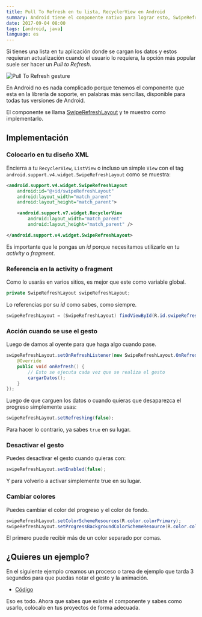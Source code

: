 ```yaml
---
title: Pull To Refresh en tu lista, RecyclerView en Android
summary: Android tiene el componente nativo para lograr esto, SwipeRefreshLayout.
date: 2017-09-04 08:00
tags: [android, java]
language: es
---
```


Si tienes una lista en tu aplicación donde se cargan los datos y estos requieran actualización cuando el usuario lo requiera, la opción más popular suele ser hacer un *Pull to Refresh*.

![Pull To Refresh gesture](https://media.giphy.com/media/l378mccLdez0hE6m4/giphy.gif)

En Android no es nada complicado porque tenemos el componente que esta en la librería de soporte, en palabras más sencillas, disponible para todas tus versiones de Android.

El componente se llama [SwipeRefreshLayout](https://developer.android.com/reference/android/support/v4/widget/SwipeRefreshLayout.html) y te muestro como implementarlo.

## Implementación

### Colocarlo en tu diseño XML

Encierra a tu `RecyclerView`, `ListView` o incluso un simple `View` con el tag `android.support.v4.widget.SwipeRefreshLayout` como se muestra:

```xml
<android.support.v4.widget.SwipeRefreshLayout
    android:id="@+id/swipeRefreshLayout"
    android:layout_width="match_parent"
    android:layout_height="match_parent">

    <android.support.v7.widget.RecyclerView
        android:layout_width="match_parent"
        android:layout_height="match_parent" />

</android.support.v4.widget.SwipeRefreshLayout>
```

Es importante que le pongas un *id* porque necesitamos utilizarlo en tu *activity* o *fragment*.

### Referencia en la activity o fragment

Como lo usarás en varios sitios, es mejor que este como variable global.

```java
private SwipeRefreshLayout swipeRefreshLayout;
```

Lo referencias por su *id* como sabes, como siempre.

```java
swipeRefreshLayout = (SwipeRefreshLayout) findViewById(R.id.swipeRefreshLayout);
```

### Acción cuando se use el gesto

Luego de damos al oyente para que haga algo cuando pase.

```java
swipeRefreshLayout.setOnRefreshListener(new SwipeRefreshLayout.OnRefreshListener() {
    @Override
    public void onRefresh() {
        // Esto se ejecuta cada vez que se realiza el gesto
        cargarDatos();
    }
});
```

Luego de que carguen los datos o cuando quieras que desaparezca el progreso simplemente usas:

```java
swipeRefreshLayout.setRefreshing(false);
```

Para hacer lo contrario, ya sabes `true` en su lugar.

### Desactivar el gesto

Puedes desactivar el gesto cuando quieras con:

```java
swipeRefreshLayout.setEnabled(false);
```


Y para volverlo a activar simplemente true en su lugar.

### Cambiar colores

Puedes cambiar el color del progreso y el color de fondo.

```java
swipeRefreshLayout.setColorSchemeResources(R.color.colorPrimary);
swipeRefreshLayout.setProgressBackgroundColorSchemeResource(R.color.colorAccent);
```

El primero puede recibir más de un color separado por comas.

## ¿Quieres un ejemplo?

En el siguiente ejemplo creamos un proceso o tarea de ejemplo que tarda 3 segundos para que puedas notar el gesto y la animación.

* [Código](https://gist.github.com/alvareztech/0e1742d661c7dfcf132197f68941f30d)

Eso es todo. Ahora que sabes que existe el componente y sabes como usarlo, colócalo en tus proyectos de forma adecuada.
